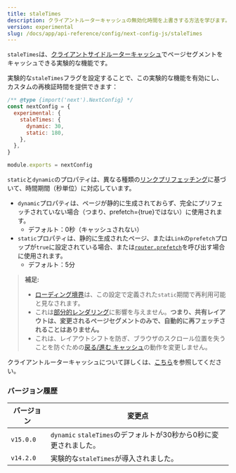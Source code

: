 ```yaml
---
title: staleTimes
description: クライアントルーターキャッシュの無効化時間を上書きする方法を学びます。
version: experimental
slug: /docs/app/api-reference/config/next-config-js/staleTimes
---
```


`staleTimes`は、[クライアントサイドルーターキャッシュ](/docs/app/deep-dive/caching#client-side-router-cache)でページセグメントをキャッシュできる実験的な機能です。

実験的な`staleTimes`フラグを設定することで、この実験的な機能を有効にし、カスタムの再検証時間を提供できます：

```js filename="next.config.js"
/** @type {import('next').NextConfig} */
const nextConfig = {
  experimental: {
    staleTimes: {
      dynamic: 30,
      static: 180,
    },
  },
}

module.exports = nextConfig
```

`static`と`dynamic`のプロパティは、異なる種類の[リンクプリフェッチング](/docs/app/api-reference/components/link#prefetch)に基づいて、時間期間（秒単位）に対応しています。

- `dynamic`プロパティは、ページが静的に生成されておらず、完全にプリフェッチされていない場合（つまり、prefetch={true}ではない）に使用されます。
  - デフォルト：0秒（キャッシュされない）
- `static`プロパティは、静的に生成されたページ、または`Link`の`prefetch`プロップが`true`に設定されている場合、または[`router.prefetch`](/docs/app/deep-dive/caching#routerprefetch)を呼び出す場合に使用されます。
  - デフォルト：5分

> **補足:**
>
> - [ローディング境界](/docs/app/api-reference/file-conventions/loading)は、この設定で定義された`static`期間で再利用可能と見なされます。
> - これは[部分的レンダリング](/docs/app/building-your-application/routing/linking-and-navigating#4-partial-rendering)に影響を与えません。**つまり、共有レイアウトは、変更されるページセグメントのみで、自動的に再フェッチされることはありません。**
> - これは、レイアウトシフトを防ぎ、ブラウザのスクロール位置を失うことを防ぐための[戻る/進む キャッシュ](/docs/app/deep-dive/caching#client-side-router-cache)の動作を変更しません。

クライアントルーターキャッシュについて詳しくは、[こちら](/docs/app/deep-dive/caching#client-side-router-cache)を参照してください。

### バージョン履歴

| バージョン   | 変更点                                                      |
| --------- | ---------------------------------------------------------- |
| `v15.0.0` | `dynamic` `staleTimes`のデフォルトが30秒から0秒に変更されました。 |
| `v14.2.0` | 実験的な`staleTimes`が導入されました。                        |
